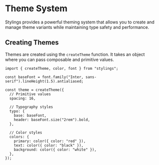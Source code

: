 # Theme System

Stylings provides a powerful theming system that allows you to create and manage theme variants while maintaining type safety and performance.

## Creating Themes

Themes are created using the `createTheme` function. It takes an object where you can pass composable and primitive values.

```tsx
import { createTheme, color, font } from "stylings";

const baseFont = font.family("Inter, sans-serif").lineHeight(1.5).antialiased;

const theme = createTheme({
  // Primitive values
  spacing: 16,

  // Typography styles
  typo: {
    base: baseFont,
    header: baseFont.size("2rem").bold,
  },

  // Color styles
  colors: {
    primary: color({ color: "red" }),
    text: color({ color: "black" }),
    background: color({ color: "white" }),
  },
});
```
